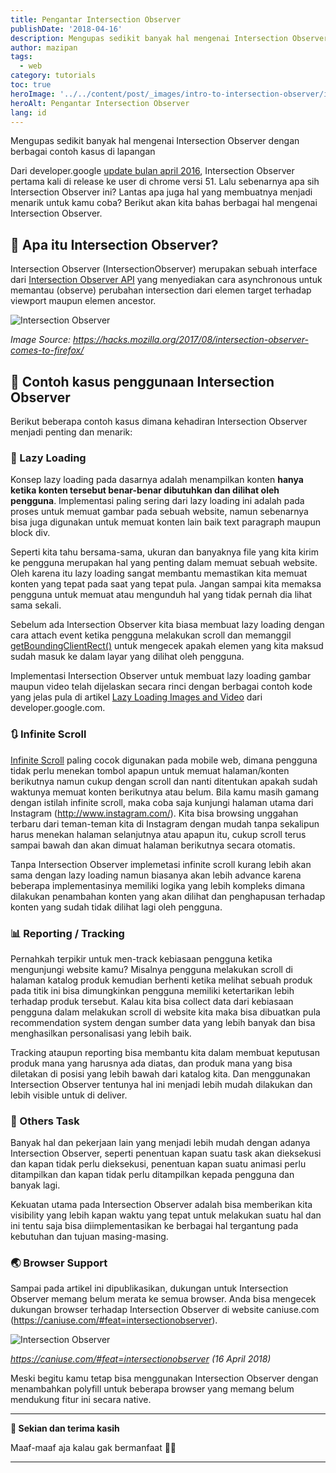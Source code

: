 ```yaml
---
title: Pengantar Intersection Observer
publishDate: '2018-04-16'
description: Mengupas sedikit banyak hal mengenai Intersection Observer dengan berbagai contoh kasus di lapangan
author: mazipan
tags:
  - web
category: tutorials
toc: true
heroImage: '../../content/post/_images/intro-to-intersection-observer/intersection-observer.jpg'
heroAlt: Pengantar Intersection Observer
lang: id
---
```


Mengupas sedikit banyak hal mengenai Intersection Observer dengan berbagai contoh kasus di lapangan

Dari developer.google [update bulan april 2016](https://developers.google.com/web/updates/2016/04/intersectionobserver), Intersection Observer pertama kali di release ke user di chrome versi 51. Lalu sebenarnya apa sih Intersection Observer ini? Lantas apa juga hal yang membuatnya menjadi menarik untuk kamu coba? Berikut akan kita bahas berbagai hal mengenai Intersection Observer.

## 📒 Apa itu Intersection Observer?

Intersection Observer (IntersectionObserver) merupakan sebuah interface dari [Intersection Observer API](https://developer.mozilla.org/en-US/docs/Web/API/Intersection_Observer_API) yang menyediakan cara asynchronous untuk memantau (observe) perubahan intersection dari elemen target terhadap viewport maupun elemen ancestor.

![Intersection Observer](../../content/post/_images/intro-to-intersection-observer/window.png)

_Image Source: https://hacks.mozilla.org/2017/08/intersection-observer-comes-to-firefox/_

## 🍭 Contoh kasus penggunaan Intersection Observer

Berikut beberapa contoh kasus dimana kehadiran Intersection Observer menjadi penting dan menarik:

### 🌄 Lazy Loading

Konsep lazy loading pada dasarnya adalah menampilkan konten **hanya ketika konten tersebut benar-benar dibutuhkan dan dilihat oleh pengguna**. Implementasi paling sering dari lazy loading ini adalah pada proses untuk memuat gambar pada sebuah website, namun sebenarnya bisa juga digunakan untuk memuat konten lain baik text paragraph maupun block div.

Seperti kita tahu bersama-sama, ukuran dan banyaknya file yang kita kirim ke pengguna merupakan hal yang penting dalam memuat sebuah website. Oleh karena itu lazy loading sangat membantu memastikan kita memuat konten yang tepat pada saat yang tepat pula. Jangan sampai kita memaksa pengguna untuk memuat atau mengunduh hal yang tidak pernah dia lihat sama sekali.

Sebelum ada Intersection Observer kita biasa membuat lazy loading dengan cara attach event ketika pengguna melakukan scroll dan memanggil [getBoundingClientRect()](https://developer.mozilla.org/en-US/docs/Web/API/Element/getBoundingClientRect) untuk mengecek apakah elemen yang kita maksud sudah masuk ke dalam layar yang dilihat oleh pengguna.

Implementasi Intersection Observer untuk membuat lazy loading gambar maupun video telah dijelaskan secara rinci dengan berbagai contoh kode yang jelas pula di artikel [Lazy Loading Images and Video](https://developers.google.com/web/fundamentals/performance/lazy-loading-guidance/images-and-video/) dari developer.google.com.

### 🔃 Infinite Scroll

[Infinite Scroll](https://www.google.co.id/search?q=infinite+scroll) paling cocok digunakan pada mobile web, dimana pengguna tidak perlu menekan tombol apapun untuk memuat halaman/konten berikutnya namun cukup dengan scroll dan nanti ditentukan apakah sudah waktunya memuat konten berikutnya atau belum. Bila kamu masih gamang dengan istilah infinite scroll, maka coba saja kunjungi halaman utama dari Instagram (http://www.instagram.com/). Kita bisa browsing unggahan terbaru dari teman-teman kita di Instagram dengan mudah tanpa sekalipun harus menekan halaman selanjutnya atau apapun itu, cukup scroll terus sampai bawah dan akan dimuat halaman berikutnya secara otomatis.

Tanpa Intersection Observer implemetasi infinite scroll kurang lebih akan sama dengan lazy loading namun biasanya akan lebih advance karena beberapa implementasinya memiliki logika yang lebih kompleks dimana dilakukan penambahan konten yang akan dilihat dan penghapusan terhadap konten yang sudah tidak dilihat lagi oleh pengguna.

### 📊 Reporting / Tracking

Pernahkah terpikir untuk men-track kebiasaan pengguna ketika mengunjungi website kamu? Misalnya pengguna melakukan scroll di halaman katalog produk kemudian berhenti ketika melihat sebuah produk pada titik ini bisa dimungkinkan pengguna memiliki ketertarikan lebih terhadap produk tersebut. Kalau kita bisa collect data dari kebiasaan pengguna dalam melakukan scroll di website kita maka bisa dibuatkan pula recommendation system dengan sumber data yang lebih banyak dan bisa menghasilkan personalisasi yang lebih baik.

Tracking ataupun reporting bisa membantu kita dalam membuat keputusan produk mana yang harusnya ada diatas, dan produk mana yang bisa diletakan di posisi yang lebih bawah dari katalog kita. Dan menggunakan Intersection Observer tentunya hal ini menjadi lebih mudah dilakukan dan lebih visible untuk di deliver.

### 🔦 Others Task

Banyak hal dan pekerjaan lain yang menjadi lebih mudah dengan adanya Intersection Observer, seperti penentuan kapan suatu task akan dieksekusi dan kapan tidak perlu dieksekusi, penentuan kapan suatu animasi perlu ditampilkan dan kapan tidak perlu ditampilkan kepada pengguna dan banyak lagi.

Kekuatan utama pada Intersection Observer adalah bisa memberikan kita visibility yang lebih kapan waktu yang tepat untuk melakukan suatu hal dan ini tentu saja bisa diimplementasikan ke berbagai hal tergantung pada kebutuhan dan tujuan masing-masing.

### 🌏 Browser Support

Sampai pada artikel ini dipublikasikan, dukungan untuk Intersection Observer memang belum merata ke semua browser. Anda bisa mengecek dukungan browser terhadap Intersection Observer di website caniuse.com (https://caniuse.com/#feat=intersectionobserver).

![Intersection Observer](../../content/post/_images/intro-to-intersection-observer/window.png)

*https://caniuse.com/#feat=intersectionobserver (16 April 2018)*

Meski begitu kamu tetap bisa menggunakan Intersection Observer dengan menambahkan polyfill untuk beberapa browser yang memang belum mendukung fitur ini secara native.

---

**👋 Sekian dan terima kasih**

Maaf-maaf aja kalau gak bermanfaat 🙇😭

---
